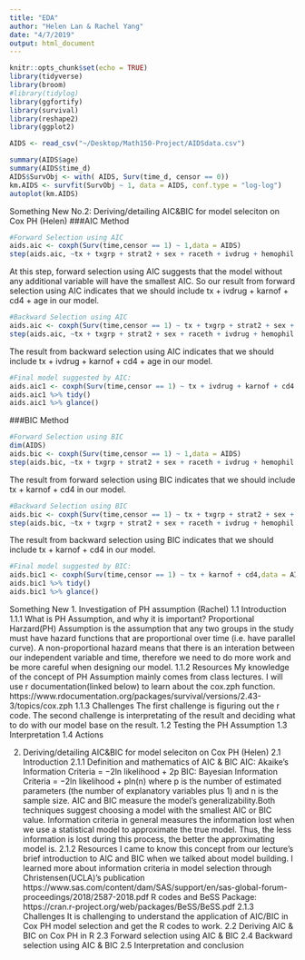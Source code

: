 ```yaml
---
title: "EDA"
author: "Helen Lan & Rachel Yang"
date: "4/7/2019"
output: html_document
---
```


```r
knitr::opts_chunk$set(echo = TRUE)
library(tidyverse)
library(broom)
#library(tidylog)
library(ggfortify)
library(survival)
library(reshape2)
library(ggplot2)
```

```r
AIDS <- read_csv("~/Desktop/Math150-Project/AIDSdata.csv")
```
```r
summary(AIDS$age)
summary(AIDS$time_d)
AIDS$SurvObj <- with( AIDS, Surv(time_d, censor == 0))
km.AIDS <- survfit(SurvObj ~ 1, data = AIDS, conf.type = "log-log")
autoplot(km.AIDS)
```

Something New No.2: Deriving/detailing AIC&BIC for model seleciton on Cox PH (Helen)
###AIC Method
```r
#Forward Selection using AIC 
aids.aic <- coxph(Surv(time,censor == 1) ~ 1,data = AIDS)
step(aids.aic, ~tx + txgrp + strat2 + sex + raceth + ivdrug + hemophil + karnof + cd4 + age + priorzdv, data = AIDS, direction = "forward", k=2)
```

At this step, forward selection using AIC suggests that the model without any additional variable will have the smallest AIC. So our result from forward selection using AIC indicates that we should include tx + ivdrug + karnof + cd4 + age in our model. 

```r
#Backward Selection using AIC 
aids.aic <- coxph(Surv(time,censor == 1) ~ tx + txgrp + strat2 + sex + raceth + ivdrug + hemophil + karnof + cd4 + age + priorzdv,data = AIDS)
step(aids.aic, ~tx + txgrp + strat2 + sex + raceth + ivdrug + hemophil + karnof + cd4 + age + priorzdv, data = AIDS, direction = "backward", k=2)
```
The result from backward selection using AIC indicates that we should include tx + ivdrug + karnof + cd4 + age in our model. 

```r
#Final model suggested by AIC:
aids.aic1 <- coxph(Surv(time,censor == 1) ~ tx + ivdrug + karnof + cd4 + age,data = AIDS)
aids.aic1 %>% tidy()
aids.aic1 %>% glance()
```
###BIC Method
```r
#Forward Selection using BIC
dim(AIDS)
aids.bic <- coxph(Surv(time,censor == 1) ~ 1,data = AIDS)
step(aids.bic, ~tx + txgrp + strat2 + sex + raceth + ivdrug + hemophil + karnof + cd4 + age + priorzdv, data = AIDS, direction = "forward", k=log(135))
```
The result from forward selection using BIC indicates that we should include tx  + karnof + cd4 in our model.

```r
#Backward Selection using BIC
aids.bic <- coxph(Surv(time,censor == 1) ~ tx + txgrp + strat2 + sex + raceth + ivdrug + hemophil + karnof + cd4 + age + priorzdv,data = AIDS)
step(aids.bic, ~tx + txgrp + strat2 + sex + raceth + ivdrug + hemophil + karnof + cd4 + age + priorzdv, data = AIDS, direction = "backward", k=log(135))
```
The result from backward selection using BIC indicates that we should include tx  + karnof + cd4 in our model.

```r
#Final model suggested by BIC:
aids.bic1 <- coxph(Surv(time,censor == 1) ~ tx + karnof + cd4,data = AIDS)
aids.bic1 %>% tidy()
aids.bic1 %>% glance()
```
Something New
1. Investigation of PH assumption (Rachel)
1.1 Introduction 
1.1.1 What is PH Assumption, and why it is important?
    Proportional Harzard(PH) Assumption is the assumption that any two groups 
    in the study must have hazard functions that are proportional over time 
    (i.e. have parallel curve). A non-proportional hazard means that there is 
    an interation between our independent variable and time, therefore we need 
    to do more work and be more careful when designing our model.
1.1.2 Resources
    My knowledge of the concept of PH Assumption mainly comes from 
    class lectures. I will use r documentation(linked below) to learn about the 
    cox.zph function.
    https://www.rdocumentation.org/packages/survival/versions/2.43-3/topics/cox.zph
1.1.3 Challenges
    The first challenge is figuring out the r code. The second challenge is 
    interpretating of the result and deciding what to do with our model base on 
    the result.
1.2 Testing the PH Assumption
1.3 Interpretation
1.4 Actions

2. Deriving/detailing AIC&BIC for model seleciton on Cox PH (Helen)
2.1 Introduction
2.1.1 Definition and mathematics of AIC & BIC
    AIC: Akaike’s Information Criteria =  −2ln likelihood + 2p
    BIC: Bayesian Information Criteria =  −2ln likelihood + pln(n)
    where p is the number of estimated parameters (the number of explanatory variables plus 1) and n is the
    sample size. AIC and BIC measure the model's generalizability.Both techniques suggest choosing a model 
    with the smallest AIC or BIC value. Information criteria in general measures the information lost when we use a
    statistical model to approximate the true model. Thus, the less information is lost during this process, the better
    the approximating model is. 
2.1.2 Resources
    I came to know this concept from our lecture's brief introduction to AIC and BIC when we talked about model building.
    I learned more about information criteria in model selection through Christensen(UCLA)'s publication
    https://www.sas.com/content/dam/SAS/support/en/sas-global-forum-proceedings/2018/2587-2018.pdf
    R codes and BeSS Package: https://cran.r-project.org/web/packages/BeSS/BeSS.pdf
2.1.3 Challenges
    It is challenging to understand the application of AIC/BIC in Cox PH model selection and get the R codes to work. 
2.2 Deriving AIC & BIC on Cox PH in R
2.3 Forward selection using AIC & BIC
2.4 Backward selection using AIC & BIC
2.5 Interpretation and conclusion
